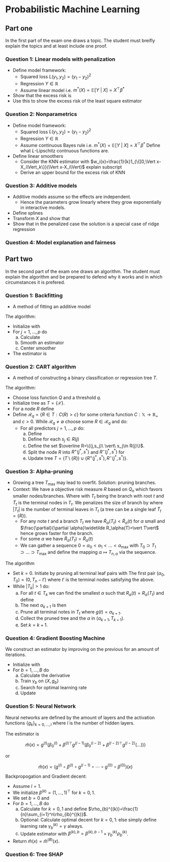 # Probabilistic Machine Learning

## Part one

In the first part of the exam one draws a topic. The student must breifly explain the topics and at least include one proof.

### Question 1: Linear models with penalization

  * Define model framework:
    - Squared loss $L(y_1,y_2)=(y_1-y_2)^2$
    - Regression $Y\in \mathbb R$
    - Assume linear model i.e. $m^*(X)=\mathbb E[Y\ \vert\ X]=X^\top \beta^*$
  * Show that the excess risk is
  \begin{align*}
  R(\hat m)-r(m^*)=\Vert \Sigma^{1/2}(\hat\beta - \beta^*)\Vert_2^2
  \end{align*}
  * Use this to show the excess risk of the least square estimator

### Question 2: Nonparametrics

  * Define model framework:
    - Squared loss $L(y_1,y_2)=(y_1-y_2)^2$
    - Regression $Y\in \mathbb R$
    - Assume continuous Bayes rule i.e. $m^*(X)=\mathbb E[Y\ \vert\ X]=X^\top \beta^*$
    \begin{align*}
    m^\ast(x)\in \mathcal G_L = \{m: \mathbb R^p \mapsto \mathbb R\ |\ m \ \text{is L-Lipschitz continuous}\}
    \end{align*}
    Define what $L$-Lipschitz contnuous functions are.
  * Define linear smoothers
  \begin{align*}
  m(x)=\sum_{i=1}^nw_i(x) Y_i
  \end{align*}
    - Consider the KNN estimator with $w_i(x)=\frac{1}{k}1_{\{[0,\Vert x-X_i\Vert_k\}}(\Vert x-X_i\Vert)$ explain subscript
    - Derive an upper bound for the excess risk of KNN

### Question 3: Additive models

  * Additive models assume
  \begin{align*}
  m(x)=m_1(x_1)+...+m_p(x_p)
  \end{align*}
  so the effects are independent.
    - Hence the parameters grow linearly where they grow exponentially in interactive models.
  * Define splines
  * Transform $X$ and show that
  \begin{align*}
  \hat\beta = (\mathbf G^\top \mathbf G)^{-1}\mathbf G^\top \mathbf Y
  \end{align*}
  * Show that in the penalized case the solution is a special case of ridge regression

### Question 4: Model explanation and fairness

## Part two

In the second part of the exam one draws an algorithm. The student must explain the algorithm and be prepared to defend why it works and in which circumstances it is prefered.

### Question 1: Backfitting

  * A method of fitting an additive model
  \begin{align*}
  Y=\alpha +\sum_{i=1}^pm^*_i(X_i)+\varepsilon
  \end{align*}

The algorithm:
  
  * Initialize with
  \begin{align*}
  \hat \alpha = \frac{1}{n}\sum_{i=1}^n Y_i,\qquad\forall j=1,...,p\ :\ \hat m_j\equiv 0
  \end{align*}
  * For $j=1,...,p$ do
    (a) Calculate
    \begin{align*}
    \tilde Y_j=Y-\alpha-\sum_{k:k\ne j}\hat m_k(X_{k})
    \end{align*}
    (b) Smooth an estimator
    \begin{align*}
    \hat m_j(x_j)=\text{Smooth}(X_j,\tilde Y_j)
    \end{align*}
    (c) Center smoother
    \begin{align*}
    \hat m_j(x_j)=\hat m_j(x_j)-\frac{1}{n}\sum_{i=1}^n \hat m_j(X_{ij})
    \end{align*}
  * The estimator is
  \begin{align*}
  \hat m(x)=\hat\alpha + \sum_{j=1}^p\hat m_j(x_j)
  \end{align*}

### Question 2: CART algorithm

  * A method of constructing a binary classification or regression tree $T$.

The algorithm:

  * Choose loss function $Q$ and a threshold $q$.
  * Initialize tree as $T=\{\mathcal X\}$.
  * For a node $R$ define
  \begin{align*}
  Q_n(R)=\sum_{i : X_{i\cdot} \in R}\left( Y_i - \frac{1}{\vert R\vert}\sum_{k : X_{k\cdot}\in R} Y_k\right)^2
  \end{align*}
  * Define $\mathcal R_q=\{R\in T : C(R)>c\}$ for some criteria function $C : \mathbb X\to\mathbb R_+$ and $c>0$. While $\mathcal R_q\ne \emptyset$ choose some $R\in \mathcal R_q$ and do:
    - For all predictors $j=1,...,p$ do:
      (a) Define
      \begin{align*}
      R(j)=\{x_j\ \vert\ \exists (x_1,...,x_{j-1},x_{j+1},...,x_p)\ s.t.\ (x_1,...,x_{j-1},x_j,x_{j+1},...,x_p)\in R \}
      \end{align*}
      (b) Define for each $s_j\in R(j)$
      \begin{align*}
      R^+(j,s_j)=\{x\in R\ \vert\ x_j> s_j\},\qquad R^-(j,s_j)=\{x\in R\ \vert\ x_j\le s_j\}
      \end{align*}
      (c) Define the set $\overline R=\{(j,s_j)\ \vert\ s_j\in R(j)\}$.
      (d) Split the node $R$ into $R^+(j^*,s^*)$ and $R^-(j^*,s^*)$ for
      \begin{align*}
      (j^*,s^*)=\underset{s_j\in \overline R}{\text{arg min}}\left\{ Q_n(R^+(j,s_j))+Q_n(R^-(j,s_j))\right\}
      \end{align*}
      (e) Update tree $T=(T\setminus \{R\})\cup \{R^+(j^*,s^*),R^-(j^*,s^*)\}$.


### Question 3: Alpha-pruning

  * Growing a tree $T_{\max}$ may lead to overfit. Solution: pruning branches.
  * Context: We have a objective risk measure $R$ based on $Q_n$ which favors smaller nodes/branches. Where
  \begin{align*}
  R(T_t)=\sum_{t'\in \tilde T_t}Q_n(t')
  \end{align*}
  with $T_t$ being the branch with root $t$ and $\tilde T_t$ is the terminal nodes in $T_t$. We penalizes the size of branch by
  \begin{align*}
  \widetilde R_\alpha(T_t)=R(T_t)+\alpha \vert T_t\vert
  \end{align*}
  where $\vert T_t\vert$ is the number of terminal leaves in $T_t$ (a tree can be a single leaf $\tilde T_t=\{R\}$).
    - For any note $t$ and a branch $T_t$ we have $\widetilde R_\alpha(T_t)<\widetilde R_\alpha(t)$ for $\alpha$ small and $\frac{\partial}{\partial \alpha}\widetilde R_\alpha(T)=\vert T\vert$ hence grows faster for the branch.
    - For some $\alpha$ we have $\widetilde R_\alpha(T_t)=\widetilde R_\alpha(t)$
    - We can gather a sequence $0=\alpha_0<\alpha_1<...<\alpha_{\max}$ with $T_0\supset T_1\supset ... \supset T_{\max}$ and define the mapping $\alpha \mapsto T_{n,\alpha}$ via the sequence.

The algorithm

  * Set $k=0$. Initiate by pruning all terminal leaf pairs with
  \begin{align*}
  R(t)=R(t_L)+R(t_R)
  \end{align*}
  The first pair $(\alpha_0,T_0)=(0,T_n-t')$ where $t'$ is the terminal nodes satisfying the above.
  * While $\vert T_k\vert >1$ do:
    (a) For all $t\in T_k$ we can find the smallest $\alpha$ such that $R_\alpha(t)=R_\alpha(T_t)$ and define
    \begin{align*}
    g(t)=\frac{R(t)-R(T_t)}{\vert T_t\vert -1}
    \end{align*}
    (b) The next $\alpha_{k+1}$ is then
    \begin{align*}
    \alpha_{k+1}=\underset{t\in T_k}{\text{arg min}}(g(t)).
    \end{align*}
    (c) Prune all terminal notes in $T_t$ where $g(t)=\alpha_{k+1}$.
    (d) Collect the pruned tree and the $\alpha$ in $(\alpha_{k+1},T_{k+1})$.
    (d) Set $k=k+1$.

### Question 4: Gradient Boosting Machine

We construct an estimator by improving on the previous for an amount of iterations.

  * Initialize with
  \begin{align*}
  m^{(0)}(x)=\underset{m\in \mathcal G}{\text{arg min}}\sum_{i=1}^n L(Y_i,m(X_i)).
  \end{align*}
  * For $b= 1,..., B$ do
    (a) Calculate the derivative
    \begin{align*}
    g_{ib}=-\left.\frac{\partial L(Y_i,y)}{\partial y}\right\vert_{y=m^{(b-1)}(X_i)}
    \end{align*}
    (b) Train $\gamma_b$ on $\{X,g_b\}$
    (c) Search for optimal learning rate
    \begin{align*}
    \alpha_b=\underset{\alpha}{\text{arg min}}\sum_{i=1}^n L(Y_i,m^{(b-1)}(X_i) +\alpha\gamma_b(X_i)).
    \end{align*}
    (d) Update
    \begin{align*}
    m^{(b)}(x)=m^{(b)}(x) + \alpha_b\gamma_b(x)
    \end{align*}

### Question 5: Neural Network

Neural networks are defined by the amount of layers and the activation functions $\{g_k\}_{k=0,...,l}$ where $l$ is the number of hidden layers.

The estimator is

$$
\hat m(x)=g^{(l)}\left(\beta^{(l)}_0+\beta^{(l)\top}g^{(l-1)}\left(\beta^{(l-2)}_0+\beta^{(l-2)\top}g^{(l-2)}\left(...\right)\right) \right)
$$

or

$$
\hat m (x)=\left(g^{(l)}\circ \beta^{(l)}\circ g^{(l-1)}\circ \cdots \circ g^{(0)} \circ\beta^{(0)}\right)(x)
$$

Backpropogation and Gradient decent:

  * Assume $l=1$.
  * We initialize $\beta^{(k)}=(1,...,1)^\top$ for $k=0,1$.
  * We set $b=0$ and
  \begin{align*}
  \hat m^{(b)}(\beta^{(0),b},\beta^{(1),b};x)=g^{(1)}\left(\beta^{(1),b}_0 + \sum_{k=1}^{K}\beta_k^{(1),b}g^{(0)}\left(\beta^{(0),b}_0+\sum_{i=1}^n\beta^{(0),b}_ix_i\right)\right)
  \end{align*}
  * For $b=1,...,B$ do
    (a) Calculate for $k=0,1$
    \begin{align*}
    \rho_{ib}^{(k)}=-\left.\frac{\partial L(Y_i,y)}{\partial \beta^{(k)}}\right\vert_{y=\hat m^{(b-1)}(X_i)}
    \end{align*}
    and define
    $\rho_{b}^{(k)}=\frac{1}{n}\sum_{i=1}^n\rho_{ib}^{(k)}$.
    (b) Optional: Calculate optimal decent for $k=0,1$:
    \begin{align*}
    \gamma_{b}=\underset{\gamma \in (0,\infty)^{l+1}}{\text{arg min}}\sum_{i=1}^n L(Y_i,m(\beta^{(0),b-1}+\gamma_0\rho_b^{(0)},\beta^{(1),b-1}+\gamma_1\rho_b^{(1)},X_i)).
    \end{align*}
    else simply define learning rate $\gamma_b^{(k)}=\gamma$ always.
    (c) Update estimator with $\beta^{(k),b}=\beta^{(k),b-1}+\gamma_{b}^{(k)}\rho_b^{(k)}$.
  * Return $\hat m(x)=\hat m^{(B)}(x)$.
    
### Question 6: Tree SHAP

